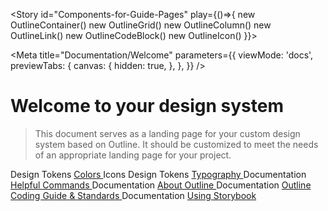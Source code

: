 

<!-- Importing the needed components for default stories -->

<Story id="Components-for-Guide-Pages" play={()=>{
  new OutlineContainer()
  new OutlineGrid()
  new OutlineColumn()
  new OutlineLink()
  new OutlineCodeBlock()
  new OutlineIcon()
}}></Story>


<Meta
  title="Documentation/Welcome"
  parameters={{
    viewMode: 'docs',
    previewTabs: {
      canvas: {
        hidden: true,
      },
    },
  }}
/>

# Welcome to your design system

> This document serves as a landing page for your custom design system based on Outline.
> It should be customized to meet the needs of an appropriate landing page for your project.

<outline-grid y-padding full-bleed gap-size="small">
  <outline-column col-span-default="12" col-span-md="4">
    <sb-section-link>
      <span slot="badge" class="tag">Design Tokens</span>
      <a slot="link" class="phase2-blue" href="?path=/docs/design-tokens-colors-solid--page">
        Colors
      </a>
    </sb-section-link>
  </outline-column>
  <outline-column col-span-default="12" col-span-md="4">
    <sb-section-link>
      <span slot="badge" class="tag">Icons</span>
      <a slot="link" class="dusty-blue" href="?path=/docs/media-outline-icon--an-icon">
        <outline-icon library="lucide" name="arrow-left" size="32px" class="mr-2"></outline-icon>
        <outline-icon library="lucide" name="more-vertical" size="32px" class="mr-2"></outline-icon>
        <outline-icon library="lucide" name="map" size="32px" class="mr-2"></outline-icon>
        <outline-icon library="lucide" name="more-vertical" size="32px" class="mr-2"></outline-icon>
        <outline-icon library="lucide" name="arrow-right" size="32px" class="mr-2"></outline-icon>
      </a>
    </sb-section-link>
  </outline-column>
  <outline-column col-span-default="12" col-span-md="4">
    <sb-section-link>
      <span slot="badge" class="tag">Design Tokens</span>
      <a slot="link" class="phase2-blue" href="?path=/docs/design-tokens-typefaces--page">
        Typography
      </a>
    </sb-section-link>
  </outline-column>
  
  <outline-column col-span-default="12">
    <sb-section-link>
      <span slot="badge" class="tag">Documentation</span>
      <a slot="link" class="medium-gray large" href="?path=/docs/documentation-guides-tooling-commands-helpful-commands--page">
        Helpful Commands
      </a>
    </sb-section-link>
  </outline-column>

  <outline-column col-span-default="12" col-span-md="6" col-span-lg="6">
    <sb-section-link>
      <span slot="badge" class="tag">Documentation</span>
      <a slot="link" class="karma-coral" href="?path=/docs/documentation-guides-tooling-commands-about-outline--page">
        About Outline
      </a>
    </sb-section-link>
  </outline-column>
  <outline-column row-span="2" col-span-default="12" col-span-md="6" col-span-lg="6">
    <sb-section-link>
      <span slot="badge" class="tag">Documentation</span>
      <a slot="link" class="dark-gray large" href="?path=/docs/documentation-guides-component-development-coding-guide-standards--introduction">
        Outline Coding Guide & Standards
      </a>
    </sb-section-link>
  </outline-column>
  <outline-column col-span-default="12" col-span-md="6" col-span-lg="6">
    <sb-section-link>
      <span slot="badge" class="tag">Documentation</span>
      <a slot="link" class="karma-coral" href="?path=/docs/documentation-guides-qa-uat-using-storybook--introduction">
        Using Storybook
      </a>
    </sb-section-link>
  </outline-column>
  
</outline-grid>
